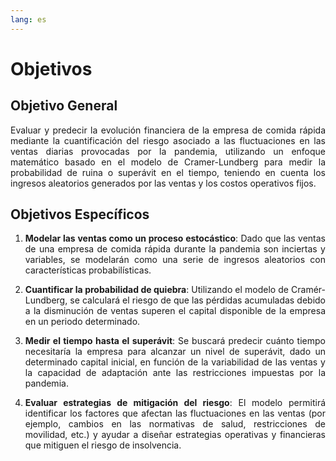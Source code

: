---
lang: es
---

# Objetivos {.unnumbered}

## Objetivo General

::: {style="text-align: justify"}
Evaluar y predecir la evolución financiera de la empresa de comida rápida mediante la cuantificación del riesgo asociado a las fluctuaciones en las ventas diarias provocadas por la pandemia, utilizando un enfoque matemático basado en el modelo de Cramer-Lundberg para medir la probabilidad de ruina o superávit en el tiempo, teniendo en cuenta los ingresos aleatorios generados por las ventas y los costos operativos fijos.
:::

## Objetivos Específicos

::: {style="text-align: justify"}
1.  **Modelar las ventas como un proceso estocástico**: Dado que las ventas de una empresa de comida rápida durante la pandemia son inciertas y variables, se modelarán como una serie de ingresos aleatorios con características probabilísticas.

2.  **Cuantificar la probabilidad de quiebra**: Utilizando el modelo de Cramér-Lundberg, se calculará el riesgo de que las pérdidas acumuladas debido a la disminución de ventas superen el capital disponible de la empresa en un periodo determinado.

3.  **Medir el tiempo hasta el superávit**: Se buscará predecir cuánto tiempo necesitaría la empresa para alcanzar un nivel de superávit, dado un determinado capital inicial, en función de la variabilidad de las ventas y la capacidad de adaptación ante las restricciones impuestas por la pandemia.

4.  **Evaluar estrategias de mitigación del riesgo**: El modelo permitirá identificar los factores que afectan las fluctuaciones en las ventas (por ejemplo, cambios en las normativas de salud, restricciones de movilidad, etc.) y ayudar a diseñar estrategias operativas y financieras que mitiguen el riesgo de insolvencia.
:::
